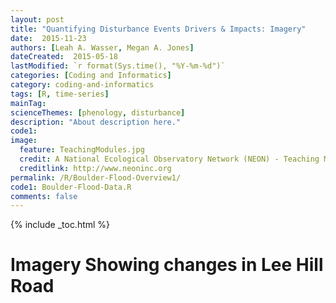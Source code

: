 ```yaml
---
layout: post
title: "Quantifying Disturbance Events Drivers & Impacts: Imagery"
date:  2015-11-23
authors: [Leah A. Wasser, Megan A. Jones]
dateCreated:  2015-05-18
lastModified: `r format(Sys.time(), "%Y-%m-%d")`
categories: [Coding and Informatics]
category: coding-and-informatics
tags: [R, time-series]
mainTag:
scienceThemes: [phenology, disturbance]
description: "About description here."
code1:
image:
  feature: TeachingModules.jpg
  credit: A National Ecological Observatory Network (NEON) - Teaching Module
  creditlink: http://www.neoninc.org
permalink: /R/Boulder-Flood-Overview1/
code1: Boulder-Flood-Data.R
comments: false
---
```


{% include _toc.html %}




# Imagery Showing changes in Lee Hill Road

